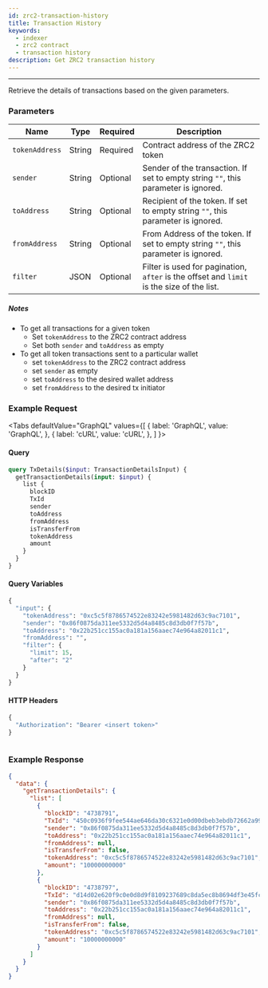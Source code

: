 ```yaml
---
id: zrc2-transaction-history
title: Transaction History
keywords:
  - indexer
  - zrc2 contract
  - transaction history
description: Get ZRC2 transaction history
---
```


---

Retrieve the details of transactions based on the given parameters.

### Parameters

| Name           | Type   | Required | Description                                                                        |
| -------------- | ------ | -------- | ---------------------------------------------------------------------------------- |
| `tokenAddress` | String | Required | Contract address of the ZRC2 token                                                 |
| `sender`       | String | Optional | Sender of the transaction. If set to empty string `""`, this parameter is ignored. |
| `toAddress`    | String | Optional | Recipient of the token. If set to empty string `""`, this parameter is ignored.    |
| `fromAddress`  | String | Optional | From Address of the token. If set to empty string `""`, this parameter is ignored.  |
| `filter`       | JSON   | Optional | Filter is used for pagination, `after` is the offset and `limit` is the size of the list. |

##### Notes

- To get all transactions for a given token
  - Set `tokenAddress` to the ZRC2 contract address
  - Set both `sender` and `toAddress` as empty
- To get all token transactions sent to a particular wallet
  - set `tokenAddress` to the ZRC2 contract address
  - set `sender` as empty
  - set `toAddress` to the desired wallet address
  - set `fromAddress` to the desired tx initiator

### Example Request


<Tabs
  defaultValue="GraphQL"
  values={[
    { label: 'GraphQL', value: 'GraphQL', },
    { label: 'cURL', value: 'cURL', },
  ]
}>

<TabItem value="GraphQL">

#### Query

```graphql
query TxDetails($input: TransactionDetailsInput) {
  getTransactionDetails(input: $input) {
    list {
      blockID
      TxId
      sender
      toAddress
      fromAddress
      isTransferFrom
      tokenAddress
      amount
    }
  }
}
```

#### Query Variables

```graphql
{
  "input": {
    "tokenAddress": "0xc5c5f8786574522e83242e5981482d63c9ac7101",
    "sender": "0x86f0875da311ee5332d5d4a8485c8d3db0f7f57b",
    "toAddress": "0x22b251cc155ac0a181a156aaec74e964a82011c1",
    "fromAddress": "",
    "filter": {
      "limit": 15,
      "after": "2"
    }
  }
}

```

#### HTTP Headers

```graphql
{
  "Authorization": "Bearer <insert token>"
}
```

</TabItem>

<TabItem value="cURL">

```curl

```

</TabItem>
</Tabs>

### Example Response

```json
{
  "data": {
    "getTransactionDetails": {
      "list": [
        {
          "blockID": "4738791",
          "TxId": "450c0936f9fee544ae646da30c6321e0d00dbeb3ebdb72662a99550b39a9e0f9",
          "sender": "0x86f0875da311ee5332d5d4a8485c8d3db0f7f57b",
          "toAddress": "0x22b251cc155ac0a181a156aaec74e964a82011c1",
          "fromAddress": null,
          "isTransferFrom": false,
          "tokenAddress": "0xc5c5f8786574522e83242e5981482d63c9ac7101",
          "amount": "10000000000"
        },
        {
          "blockID": "4738797",
          "TxId": "d14d02e620f9c0e0d8d9f8109237689c8da5ec8b8694df3e45fcdc8c1af85e95",
          "sender": "0x86f0875da311ee5332d5d4a8485c8d3db0f7f57b",
          "toAddress": "0x22b251cc155ac0a181a156aaec74e964a82011c1",
          "fromAddress": null,
          "isTransferFrom": false,
          "tokenAddress": "0xc5c5f8786574522e83242e5981482d63c9ac7101",
          "amount": "10000000000"
        }
      ]
    }
  }
}
```
